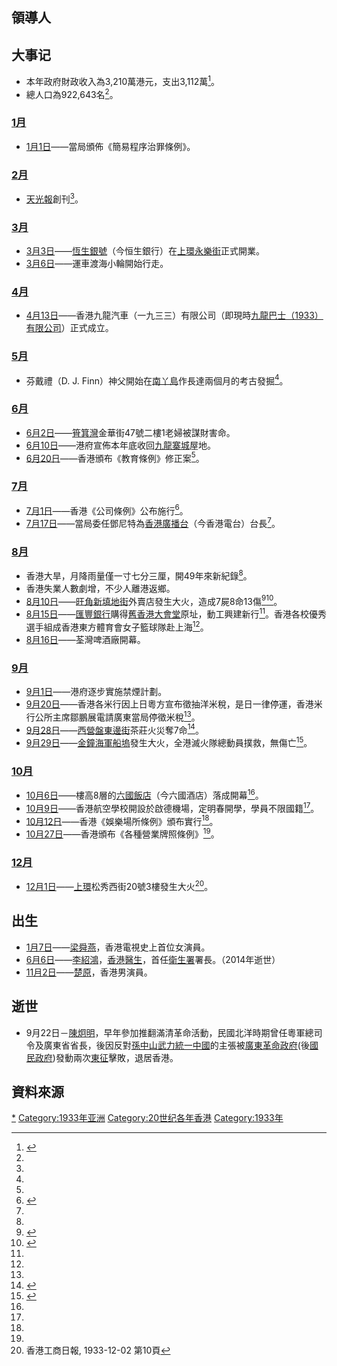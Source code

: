 {{HKYearTOC|1933}}											
{{C20YearInTopic|1933年}}											
{{香港歷史}}

==領導人==

==大事记==
*本年政府財政收入為3,210萬港元，支出3,112萬<ref name=香港6000年>{{cite book |author=湯開建 蕭國健 陳佳榮 |year=1998 |title=《香港6000年（遠古－1997）》 |page=頁453 |publisher=麒麟書業有限公司 |isbn=9622321232}}{{zh-hant}}</ref>。
*總人口為922,643名<ref name=香港6000年/>。

===[[1月|1月]]===
*[[1月1日|1月1日]]——當局頒佈《簡易程序治罪條例》。

===[[2月|2月]]===
*[[工商日報|天光報]]創刊<ref name=香港6000年/>。

===[[3月|3月]]===
*[[3月3日|3月3日]]——[[恒生銀行|恆生銀號]]（今恒生銀行）在[[上環|上環]][[永樂街|永樂街]]正式開業。
*[[3月6日|3月6日]]——運車渡海小輪開始行走。

===[[4月|4月]]===
*[[4月13日|4月13日]]——香港九龍汽車（一九三三）有限公司（即現時[[九龍巴士|九龍巴士（1933）有限公司]]）正式成立。

===[[5月|5月]]===
*芬戴禮（D. J. Finn）神父開始在[[南丫島|南丫島]]作長達兩個月的考古發掘<ref name=香港6000年/>。

===[[6月|6月]]===
*[[6月2日|6月2日]]——[[筲箕灣|筲箕灣]]金華街47號二樓1老婦被謀財害命。
*[[6月10日|6月10日]]——港府宣佈本年底收回[[九龍寨城|九龍寨城]]屋地。
*[[6月20日|6月20日]]——香港頒布《教育條例》修正案<ref name=民/>{{rp|4427}}。

=== [[7月|7月]] ===
*[[7月1日|7月1日]]——香港《公司條例》公布施行<ref name=民>{{cite book |editors=[[李新_(1918年)|李新]]總主編，[[中國社會科學院|中國社會科學院]]近代史研究所[[中華民國史|中華民國史]]研究室，韓信夫、姜克夫主編 |title=《中華民國史大事記》 |location=北京 |publisher=[[中華書局|中華書局]] |year=2011 |isbn=9787101079982 }}</ref>{{rp|4434}}。
*[[7月17日|7月17日]]——當局委任鄧尼特為[[香港電台|香港廣播台]]（今香港電台）台長<ref name=香港6000年/>。

===[[8月|8月]]===
*香港大旱，月降雨量僅一寸七分三厘，開49年來新紀錄<ref name=民/>{{rp|4472}}。
*香港失業人數劇增，不少人離港返鄉。
*[[8月10日|8月10日]]——[[旺角|旺角]][[新填地街|新填地街]]外賣店發生大火，造成7屍8命13傷<ref>{{cite news |title=昨晨旺角新填地街大火為災 釀成四屍五命十六傷 消防隊之智勇殊足稱頌 起火經過及救生詳情 |publisher=[[天光報|天光報]]第三版 |date=1933-09-29 }}{{zh-hant}}</ref><ref>{{cite news |title=新填地街大火 七屍八命慘案 昨日開堂研究 |publisher=天光報第三版 |date=1933-08-30 }}{{zh-hant}}</ref>。
*[[8月15日|8月15日]]——[[匯豐銀行|匯豐銀行]]購得[[舊香港大會堂|舊香港大會堂]]原址，動工興建新行<ref name=香港6000年/>。香港各校優秀選手組成香港東方體育會女子籃球隊赴上海<ref name=民/>{{rp|4464}}。
*[[8月16日|8月16日]]——荃灣啤酒廠開幕。

===[[9月|9月]]===
*[[9月1日|9月1日]]——港府逐步實施禁煙計劃。
*[[9月20日|9月20日]]——香港各米行因上日粵方宣布徵抽洋米稅，是日一律停運，香港米行公所主席鄒鵬展電請廣東當局停徵米稅<ref name=民/>{{rp|4481}}。
*[[9月28日|9月28日]]——[[西營盤|西營盤]][[東邊街|東邊街]]茶莊火災奪7命<ref>{{cite news |title=東邊街昨晨大火 男女七人慘被焚斃 黃子英妻來港送死 詹清夫婦被焚身亡 |publisher=天光報第三版 |date=1933-09-29 }}{{zh-hant}}</ref>。
*[[9月29日|9月29日]]——[[金鐘|金鐘]][[添馬|海軍船塢]]發生大火，全港滅火隊總動員撲救，無傷亡<ref>{{cite news |title=海軍船塢昨晚大火 松利建築公司工廠焚燬 全港消防隊總動員出發施救 三艘戰艦派出大隊海軍相助 |publisher=天光報第三版 |date=1933-09-30 }}{{zh-hant}}</ref>。

===[[10月|10月]]===
*[[10月6日|10月6日]]——樓高8層的[[六國酒店|六國飯店]]（今六國酒店）落成開幕<ref name=香港6000年/>。
*[[10月9日|10月9日]]——香港航空學校開設於啟德機場，定明春開學，學員不限國籍<ref name=民/>{{rp|4493}}。
*[[10月12日|10月12日]]——香港《娛樂場所條例》頒布實行<ref name=民/>{{rp|4495}}。
*[[10月27日|10月27日]]——香港頒布《各種營業牌照條例》<ref name=民/>{{rp|4503}}。

===[[12月|12月]]===
*[[12月1日|12月1日]]——[[上環|上環]]松秀西街20號3樓發生大火<ref>香港工商日報, 1933-12-02 第10頁</ref>。

== 出生 ==
* [[1月7日|1月7日]]——[[梁舜燕|梁舜燕]]，香港電視史上首位女演員。
* [[6月6日|6月6日]]——[[李紹鴻|李紹鴻]]，[[香港|香港]][[醫生|醫生]]，首任[[衛生署_(香港)|衛生署]]署長。（2014年逝世）
* [[11月2日|11月2日]]——[[楚原|楚原]]，香港男演員。

==逝世==
*9月22日－[[陳炯明|陳炯明]]，早年參加推翻滿清革命活動，民國北洋時期曾任粵軍總司令及廣東省省長，後因反對[[孫中山|孫中山]][[國民革命軍北伐|武力統一中國]]的主張被[[中華民國陸海軍大元帥大本營|廣東革命政府]](後[[國民政府|國民政府]])發動兩次[[國民革命軍東征|東征]]擊敗，退居香港。

==資料來源==
{{reflist}}

[[Category:香港1933年|*]]
[[Category:1933年亚洲|Category:1933年亚洲]]
[[Category:20世纪各年香港|Category:20世纪各年香港]]
[[Category:1933年|Category:1933年]]